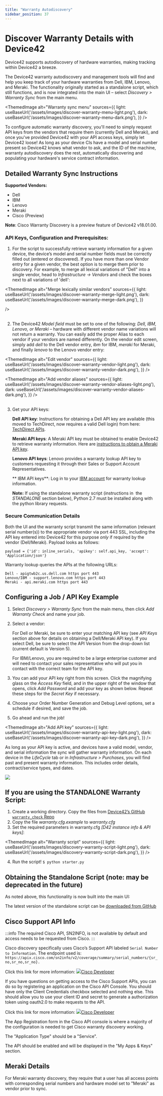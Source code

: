 ```yaml
---
title: "Warranty Autodiscovery"
sidebar_position: 37
---
```



# Discover Warranty Details with Device42

Device42 supports autodiscovery of hardware warranties, making tracking within Device42 a breeze.

The Device42 warranty autodiscovery and management tools will find and help you keep track of your hardware warranties from Dell, IBM, Lenovo, and Meraki. The functionality originally started as a standalone script, which still functions, and is now integrated into the main UI – select _Discovery > Warranty Sync_ from the main menu.

<ThemedImage
  alt="Warranty sync menu"
  sources={{
    light: useBaseUrl('/assets/images/discover-warranty-menu-light.png'),
    dark: useBaseUrl('/assets/images/discover-warranty-menu-dark.png'),
  }}
/>

To configure automatic warranty discovery, you'll need to simply request API keys from the vendors that require them (currently Dell and Meraki), and once you've provided Device42 with your API access keys, simply let Device42 loose! As long as your device CIs have a model and serial number present so Device42 knows what vendor to ask, and the ID of the machine, warranty autodiscovery does the rest, automatically discovering and populating your hardware's service contract information.

## Detailed Warranty Sync Instructions

**Supported Vendors:**

- Dell
- IBM
- Lenovo
- Meraki
- Cisco (Preview)

**Note**: Cisco Warranty Discovery is a preview feature of Device42 v18.01.00.

### API Keys, Configuration and Prerequisites:

1. For the script to successfully retrieve warranty information for a given device, the device’s model and serial number fields must be correctly filled out (entered or discovered). If you have more than one Vendor entry for a given vendor, the best option is to merge them prior to discovery. For example, to merge all lexical variations of "Dell" into a single vendor, head to _Infrastructure -> Vendors_ and check the boxes next to all variations of 'dell': 


<ThemedImage
  alt="Merge lexically similar vendors"
  sources={{
    light: useBaseUrl('/assets/images/discover-warranty-merge-light.png'),
    dark: useBaseUrl('/assets/images/discover-warranty-merge-dark.png'),
  }}
  
/>
<br/><br/>

2. The Device42 _Model field_ must be set to one of the following: _Dell, IBM, Lenovo, or Meraki_ – hardware with different vendor name variations will not return a warranty. You can easily add the proper Alias to each vendor if your vendors are named differently. On the vendor edit screen, simply add _dell_ to the Dell vendor entry, _ibm_ for IBM, _meraki_ for Meraki, and finally _lenovo_ to the Lenovo vendor entry: 

<ThemedImage
  alt="Edit vendor"
  sources={{
    light: useBaseUrl('/assets/images/discover-warranty-vendor-light.png'),
    dark: useBaseUrl('/assets/images/discover-warranty-vendor-dark.png'),
  }}
/>

<ThemedImage
  alt="Add vendor aliases"
  sources={{
    light: useBaseUrl('/assets/images/discover-warranty-vendor-aliases-light.png'),
    dark: useBaseUrl('/assets/images/discover-warranty-vendor-aliases-dark.png'),
  }}
/>
<br/><br/>

3. Get your API keys:

    **Dell API key**: Instructions for obtaining a Dell API key are available (this moved to TechDirect, now requires a valid Dell login) from here: [TechDirect APIs](https://tdm.dell.com/td-auth?lang=en_UShttps://techdirect.dell.com/Portal/Login.aspx?ReturnUrl=%2Fportal%2FAboutAPIs.aspxtdLegacyUrl=%2Fportal%2FAboutAPIs.aspx).

    **Meraki API keys**: A Meraki API key must be obtained to enable Device42 to retrieve warranty information. Here are [instructions to obtain a Meraki API key](https://developer.cisco.com/meraki/api-v1/#!authorization/obtaining-your-meraki-api-key).

    **Lenovo API keys**: Lenovo provides a warranty lookup API key to customers requesting it through their Sales or Support Account Representatives.

    ** IBM API keys**: Log in to your [IBM account](https://login.ibm.com/authsvc/mtfim/sps/authsvc?PolicyId=urn:ibm:security:authentication:asf:basicldapuser&Target=https%3A%2F%2Flogin.ibm.com%2Foidc%2Fendpoint%2Fdefault%2Fauthorize%3FqsId%3D18d7b5a9-bbe1-4d66-9e31-57a48ef148c5%26client_id%3DOGMyMGQ1MzQtZDFhYi00) for warranty lookup information.

    **Note:** If using the standalone warranty script (instructions in  the _STANDALONE_ section below), Python 2.7 must be installed along with the python library requests.

### Secure Communication Details

Both the UI and the warranty script transmit the same information (relevant serial number(s)) to the appropriate vendor via port 443 SSL, including the API key entered into Device42 for this purpose _only_ if required by the vendor (Dell/Meraki). Payload looks as follows:

```
payload = {'id': inline_serials, 'apikey': self.api_key, 'accept': 'Application/json'}
```

Warranty lookup queries the APIs at the following URLs:

```
Dell - apigtwb2c.us.dell.com https port 443
Lenovo/IBM - support.lenovo.com https port 443
Meraki - api.meraki.com https port 443
```

## Configuring a Job / API Key Example

1. Select _Discovery > Warranty Sync_ from the main menu, then click _Add Warranty Check_ and name your job.
2. Select a vendor:
    
    For Dell or Meraki, be sure to enter your matching API key (see _API Keys_ section above for details on obtaining a Dell/Meraki API key). If you select Dell, be sure to select the API Version from the drop-down list (current default is Version 5).
    
    For IBM/Lenovo, you are required to be a large enterprise customer and will need to contact your sales representative who will put you in contact with the correct team for the API key.
    
3. You can add your API key right from this screen. Click the magnifying glass on the _Access Key_ field, and in the upper right of the window that opens, click _Add Password_ and add your key as shown below. Repeat these steps for the _Secret Key_ if necessary.
4. Choose your Order Number Generation and Debug Level options, set a schedule if desired, and save the job.
5. Go ahead and run the job!

<ThemedImage
  alt="Add API key"
  sources={{
    light: useBaseUrl('/assets/images/discover-warranty-api-key-light.png'),
    dark: useBaseUrl('/assets/images/discover-warranty-api-key-dark.png'),
  }}
/>

As long as your API key is active, and devices have a valid model, vendor, and serial information the sync will gather warranty information. On each device in the _LifeCycle_ tab or in _Infrastructure > Purchases_, you will find past and present warranty information. This includes order details, contract/service types, and dates.

![](/assets/images/WEB-598_warranty-ad-purchase-support-tab.png)

## If you are using the STANDALONE Warranty Script:

1. Create a working directory. Copy the files from [Device42’s GitHub `warranty_check` Repo](https://github.com/device42/warranty_check/)
2. Copy the file _warranty.cfg.example_ to _warranty.cfg_
3. Set the required parameters in warranty.cfg _[D42 instance info & API keys]_:

<ThemedImage
  alt="Warranty script"
  sources={{
    light: useBaseUrl('/assets/images/discovery-warranty-script-light.png'),
    dark: useBaseUrl('/assets/images/discovery-warranty-script-dark.png'),
  }}
/>

4. Run the script! `$ python starter.py`

## Obtaining the Standalone Script (note: may be deprecated in the future)

As noted above, this functionality is now built into the main UI:

The latest version of the standalone script can be [downloaded from GitHub](https://codeload.github.com/device42/warranty_check/zip/refs/heads/master)

## Cisco Support API Info

:::info
The required Cisco API, SN2INFO, is not available by default and access needs to be requested from Cisco.
:::

Cisco discovery specifically uses Cisco’s Support API labeled `Serial Number to Information`. The endpoint used is: 
`https://apix.cisco.com/sn2info/v2/coverage/summary/serial_numbers/{sr_no,sr_no,sr_no}.`

Click this link for more information: [![](https://static.production.devnetcloud.com/images/favicon.ico)Cisco Developer](https://developer.cisco.com/docs/support-apis/#!serial-number-to-information/get-coverage-summary-by-serial-numbers)

If you have questions on getting access to the Cisco Support APIs, you can do so by registering an application on the Cisco API Console. You should have only the Client Credentials checkbox selected and nothing else. This should allow you to use your client ID and secret to generate a authorization token using oauth2.0 to make requests to the API.

Click this link for more information: [![](https://static.production.devnetcloud.com/images/favicon.ico)Cisco Developer](https://developer.cisco.com/docs/support-apis/#!application-registration/application-registration)

The App Registration form in the Cisco API console is where a majority of the configuration is needed to get Cisco warranty discovery working.

The "Application Type" should be a "Service".

The API should be enabled and will be displayed in the "My Apps & Keys" section.


## Meraki Details

For Meraki warranty discovery, they require that a user has all access points with corresponding serial numbers and hardware model set to "Meraki" as vendor prior to sync.
